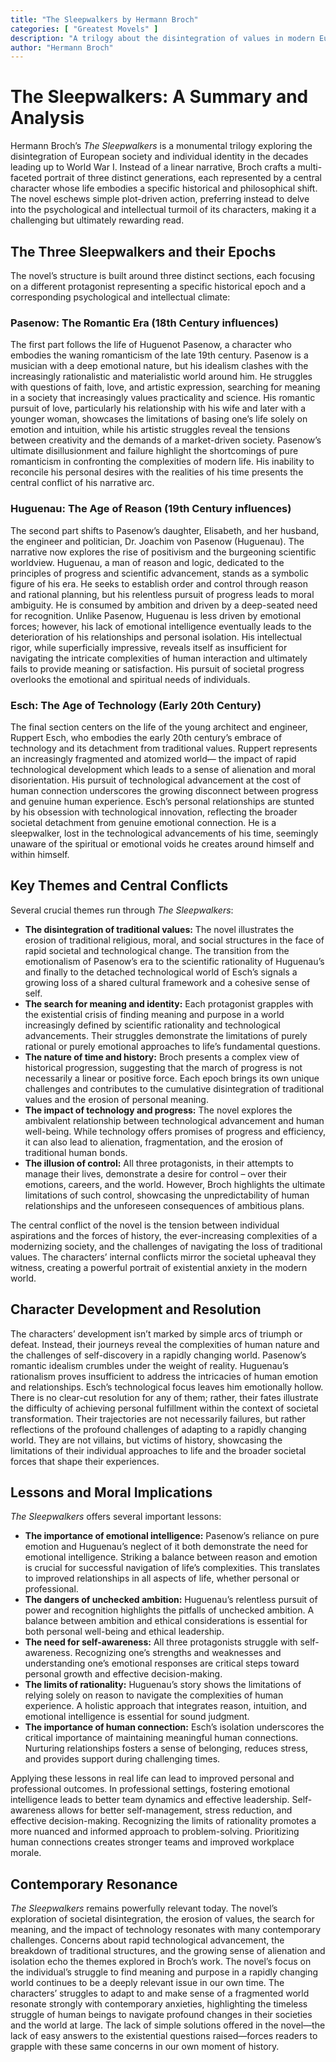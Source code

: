 ```yaml
---
title: "The Sleepwalkers by Hermann Broch"
categories: [ "Greatest Movels" ]
description: "A trilogy about the disintegration of values in modern Europe."
author: "Hermann Broch"
---
```

# The Sleepwalkers: A Summary and Analysis

Hermann Broch's *The Sleepwalkers* is a monumental trilogy exploring the disintegration of European society and individual identity in the decades leading up to World War I.  Instead of a linear narrative, Broch crafts a multi-faceted portrait of three distinct generations, each represented by a central character whose life embodies a specific historical and philosophical shift. The novel eschews simple plot-driven action, preferring instead to delve into the psychological and intellectual turmoil of its characters, making it a challenging but ultimately rewarding read.


## The Three Sleepwalkers and their Epochs

The novel's structure is built around three distinct sections, each focusing on a different protagonist representing a specific historical epoch and a corresponding psychological and intellectual climate:

### Pasenow: The Romantic Era (18th Century influences)

The first part follows the life of Huguenot Pasenow, a character who embodies the waning romanticism of the late 19th century. Pasenow is a musician with a deep emotional nature, but his idealism clashes with the increasingly rationalistic and materialistic world around him. He struggles with questions of faith, love, and artistic expression, searching for meaning in a society that increasingly values practicality and science.  His romantic pursuit of love, particularly his relationship with his wife and later with a younger woman, showcases the limitations of basing one's life solely on emotion and intuition, while his artistic struggles reveal the tensions between creativity and the demands of a market-driven society. Pasenow's ultimate disillusionment and failure highlight the shortcomings of pure romanticism in confronting the complexities of modern life. His inability to reconcile his personal desires with the realities of his time presents the central conflict of his narrative arc. 

### Huguenau: The Age of Reason (19th Century influences)

The second part shifts to Pasenow's daughter, Elisabeth, and her husband, the engineer and politician, Dr. Joachim von Pasenow (Huguenau). The narrative now explores the rise of positivism and the burgeoning scientific worldview.  Huguenau, a man of reason and logic, dedicated to the principles of progress and scientific advancement, stands as a symbolic figure of his era. He seeks to establish order and control through reason and rational planning, but his relentless pursuit of progress leads to moral ambiguity. He is consumed by ambition and driven by a deep-seated need for recognition. Unlike Pasenow, Huguenau is less driven by emotional forces; however, his lack of emotional intelligence eventually leads to the deterioration of his relationships and personal isolation. His intellectual rigor, while superficially impressive, reveals itself as insufficient for navigating the intricate complexities of human interaction and ultimately fails to provide meaning or satisfaction. His pursuit of societal progress overlooks the emotional and spiritual needs of individuals.

### Esch: The Age of Technology (Early 20th Century)

The final section centers on the life of the young architect and engineer, Ruppert Esch, who embodies the early 20th century's embrace of technology and its detachment from traditional values. Ruppert represents an increasingly fragmented and atomized world— the impact of rapid technological development which leads to a sense of alienation and moral disorientation. His pursuit of technological advancement at the cost of human connection underscores the growing disconnect between progress and genuine human experience.  Esch's personal relationships are stunted by his obsession with technological innovation, reflecting the broader societal detachment from genuine emotional connection. He is a sleepwalker, lost in the technological advancements of his time, seemingly unaware of the spiritual or emotional voids he creates around himself and within himself.


## Key Themes and Central Conflicts

Several crucial themes run through *The Sleepwalkers*:

* **The disintegration of traditional values:** The novel illustrates the erosion of traditional religious, moral, and social structures in the face of rapid societal and technological change. The transition from the emotionalism of Pasenow's era to the scientific rationality of Huguenau's and finally to the detached technological world of Esch’s signals a growing loss of a shared cultural framework and a cohesive sense of self.
* **The search for meaning and identity:** Each protagonist grapples with the existential crisis of finding meaning and purpose in a world increasingly defined by scientific rationality and technological advancements.  Their struggles demonstrate the limitations of purely rational or purely emotional approaches to life's fundamental questions.
* **The nature of time and history:** Broch presents a complex view of historical progression, suggesting that the march of progress is not necessarily a linear or positive force.  Each epoch brings its own unique challenges and contributes to the cumulative disintegration of traditional values and the erosion of personal meaning.
* **The impact of technology and progress:** The novel explores the ambivalent relationship between technological advancement and human well-being. While technology offers promises of progress and efficiency, it can also lead to alienation, fragmentation, and the erosion of traditional human bonds.
* **The illusion of control:** All three protagonists, in their attempts to manage their lives, demonstrate a desire for control – over their emotions, careers, and the world. However, Broch highlights the ultimate limitations of such control, showcasing the unpredictability of human relationships and the unforeseen consequences of ambitious plans.

The central conflict of the novel is the tension between individual aspirations and the forces of history, the ever-increasing complexities of a modernizing society, and the challenges of navigating the loss of traditional values.  The characters' internal conflicts mirror the societal upheaval they witness, creating a powerful portrait of existential anxiety in the modern world.

## Character Development and Resolution

The characters’ development isn't marked by simple arcs of triumph or defeat. Instead, their journeys reveal the complexities of human nature and the challenges of self-discovery in a rapidly changing world.  Pasenow's romantic idealism crumbles under the weight of reality. Huguenau's rationalism proves insufficient to address the intricacies of human emotion and relationships. Esch's technological focus leaves him emotionally hollow.  There is no clear-cut resolution for any of them; rather, their fates illustrate the difficulty of achieving personal fulfillment within the context of societal transformation. Their trajectories are not necessarily failures, but rather reflections of the profound challenges of adapting to a rapidly changing world. They are not villains, but victims of history, showcasing the limitations of their individual approaches to life and the broader societal forces that shape their experiences.


## Lessons and Moral Implications

*The Sleepwalkers* offers several important lessons:

* **The importance of emotional intelligence:** Pasenow’s reliance on pure emotion and Huguenau’s neglect of it both demonstrate the need for emotional intelligence.  Striking a balance between reason and emotion is crucial for successful navigation of life's complexities.  This translates to improved relationships in all aspects of life, whether personal or professional.
* **The dangers of unchecked ambition:** Huguenau’s relentless pursuit of power and recognition highlights the pitfalls of unchecked ambition. A balance between ambition and ethical considerations is essential for both personal well-being and ethical leadership.
* **The need for self-awareness:**  All three protagonists struggle with self-awareness.  Recognizing one's strengths and weaknesses and understanding one's emotional responses are critical steps toward personal growth and effective decision-making.
* **The limits of rationality:**  Huguenau’s story shows the limitations of relying solely on reason to navigate the complexities of human experience.  A holistic approach that integrates reason, intuition, and emotional intelligence is essential for sound judgment.
* **The importance of human connection:** Esch's isolation underscores the critical importance of maintaining meaningful human connections.  Nurturing relationships fosters a sense of belonging, reduces stress, and provides support during challenging times.

Applying these lessons in real life can lead to improved personal and professional outcomes.  In professional settings, fostering emotional intelligence leads to better team dynamics and effective leadership.  Self-awareness allows for better self-management, stress reduction, and effective decision-making. Recognizing the limits of rationality promotes a more nuanced and informed approach to problem-solving. Prioritizing human connections creates stronger teams and improved workplace morale.

## Contemporary Resonance

*The Sleepwalkers* remains powerfully relevant today.  The novel's exploration of societal disintegration, the erosion of values, the search for meaning, and the impact of technology resonates with many contemporary challenges.  Concerns about rapid technological advancement, the breakdown of traditional structures, and the growing sense of alienation and isolation echo the themes explored in Broch's work.  The novel's focus on the individual's struggle to find meaning and purpose in a rapidly changing world continues to be a deeply relevant issue in our own time.  The characters' struggles to adapt to and make sense of a fragmented world resonate strongly with contemporary anxieties, highlighting the timeless struggle of human beings to navigate profound changes in their societies and the world at large.  The lack of simple solutions offered in the novel—the lack of easy answers to the existential questions raised—forces readers to grapple with these same concerns in our own moment of history.

